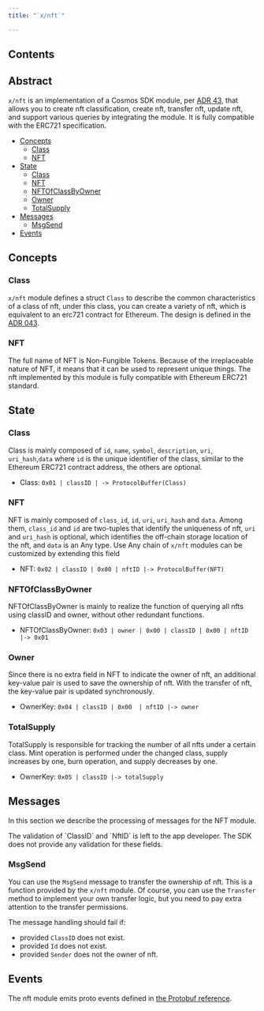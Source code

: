 ```yaml
---
title: "`x/nft`"

---
```



## Contents

## Abstract

`x/nft` is an implementation of a Cosmos SDK module, per [ADR 43](https://github.com/cosmos/cosmos-sdk/blob/main/docs/architecture/adr-043-nft-module.md), that allows you to create nft classification, create nft, transfer nft, update nft, and support various queries by integrating the module. It is fully compatible with the ERC721 specification.

* [Concepts](#concepts)
    * [Class](#class)
    * [NFT](#nft)
* [State](#state)
    * [Class](#class-1)
    * [NFT](#nft-1)
    * [NFTOfClassByOwner](#nftofclassbyowner)
    * [Owner](#owner)
    * [TotalSupply](#totalsupply)
* [Messages](#messages)
    * [MsgSend](#msgsend)
* [Events](#events)

## Concepts

### Class

`x/nft` module defines a struct `Class` to describe the common characteristics of a class of nft, under this class, you can create a variety of nft, which is equivalent to an erc721 contract for Ethereum. The design is defined in the [ADR 043](https://github.com/cosmos/cosmos-sdk/blob/main/docs/architecture/adr-043-nft-module.md).

### NFT

The full name of NFT is Non-Fungible Tokens. Because of the irreplaceable nature of NFT, it means that it can be used to represent unique things. The nft implemented by this module is fully compatible with Ethereum ERC721 standard.

## State

### Class

Class is mainly composed of `id`, `name`, `symbol`, `description`, `uri`, `uri_hash`,`data` where `id` is the unique identifier of the class, similar to the Ethereum ERC721 contract address, the others are optional.

* Class: `0x01 | classID | -> ProtocolBuffer(Class)`

### NFT

NFT is mainly composed of `class_id`, `id`, `uri`, `uri_hash` and `data`. Among them, `class_id` and `id` are two-tuples that identify the uniqueness of nft, `uri` and `uri_hash` is optional, which identifies the off-chain storage location of the nft, and `data` is an Any type. Use Any chain of `x/nft` modules can be customized by extending this field

* NFT: `0x02 | classID | 0x00 | nftID |-> ProtocolBuffer(NFT)`

### NFTOfClassByOwner

NFTOfClassByOwner is mainly to realize the function of querying all nfts using classID and owner, without other redundant functions.

* NFTOfClassByOwner: `0x03 | owner | 0x00 | classID | 0x00 | nftID |-> 0x01`

### Owner

Since there is no extra field in NFT to indicate the owner of nft, an additional key-value pair is used to save the ownership of nft. With the transfer of nft, the key-value pair is updated synchronously.

* OwnerKey: `0x04 | classID | 0x00  | nftID |-> owner`

### TotalSupply

TotalSupply is responsible for tracking the number of all nfts under a certain class. Mint operation is performed under the changed class, supply increases by one, burn operation, and supply decreases by one.

* OwnerKey: `0x05 | classID |-> totalSupply`

## Messages

In this section we describe the processing of messages for the NFT module.

<Warning>
The validation of `ClassID` and `NftID` is left to the app developer.  
The SDK does not provide any validation for these fields.
</Warning>

### MsgSend

You can use the `MsgSend` message to transfer the ownership of nft. This is a function provided by the `x/nft` module. Of course, you can use the `Transfer` method to implement your own transfer logic, but you need to pay extra attention to the transfer permissions.

The message handling should fail if:

* provided `ClassID` does not exist.
* provided `Id` does not exist.
* provided `Sender` does not the owner of nft.

## Events

The nft module emits proto events defined in [the Protobuf reference](https://buf.build/cosmos/cosmos-sdk/docs/main:cosmos.nft.v1beta1).
